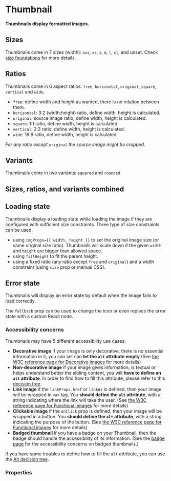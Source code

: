 # Thumbnail

**Thumbnails display formatted images.**

## Sizes

Thumbnails come in 7 sizes (width): `xxs`, `xs`, `s`, `m`, `l`, `xl`, and unset.
Check [size foundations](/product/foundations/size) for more details.

<DemoBlock orientation="horizontal" demo="sizes" />

## Ratios

Thumbnails come in 6 aspect ratios: `free`, `horizontal`, `original`, `square`, `vertical` and `wide`.

- `free`: define width and height as wanted, there is no relation between them.
- `horizontal`: 3:2 (width:height) ratio, define width, height is calculated.
- `original`: source image ratio, define width, height is calculated.
- `square`: 1:1 ratio, define width, height is calculated.
- `vertical`: 2:3 ratio, define width, height is calculated.
- `wide`: 16:9 ratio, define width, height is calculated.

*For any ratio except `original` the source image might be cropped.*

<DemoBlock orientation="horizontal" demo="ratios" />

## Variants

Thumbnails come in two variants: `squared` and `rounded`

<DemoBlock orientation="horizontal" demo="variants" />

## Sizes, ratios, and variants combined

<DemoBlock orientation="horizontal" demo="combined" />

## Loading state

<DemoBlock orientation="horizontal" demo="loading" withThemeSwitcher />

Thumbnails display a loading state while loading the image if they are configured with sufficient size constraints.
Three type of size constraints can be used:

- using `imgProps={{ width, height }}` to set the original image size (or same original size ratio).
  Thumbnails will scale down if the given `width` and `height` are bigger than allowed space.
- using `fillHeight` to fit the parent height.
- using a fixed ratio (any ratio except `free` and `original`) and a width constraint (using `size` prop or manual CSS).

## Error state

Thumbnails will display an error state by default when the image fails to load correctly.

<DemoBlock orientation="horizontal" demo="error" withThemeSwitcher />

The `fallback` prop can be used to change the icon or even replace the error state with a custom React node.

<DemoBlock orientation="horizontal" demo="error-fallback" withThemeSwitcher />

### Accessibility concerns

Thumbnails may have 5 different accessibility use cases:
- **Decorative image** if your image is only decorative, there is no essential information in it, you can set can **let the `alt` attribute empty**
(See [the W3C reference page for Decorative images](https://www.w3.org/WAI/tutorials/images/decorative/) for more details)
- **Non-decorative image** if your image gives information, is textual or helps understand better the sibling content, you will **have to
define an `alt` attribute**.
In order to find how to fill this attribute, please refer to this [decision tree](https://www.w3.org/WAI/tutorials/images/decision-tree/).
- **Link image** if the `linkProps.href` or `linkAs` is defined, then your image will be wrapped in `<a>` tag.
You **should define the `alt` attribute**, with a string indicating where the link will take the user.
(See [the W3C reference page for Functional images](https://www.w3.org/WAI/tutorials/images/functional/) for more details)
- **Clickable image** if the `onClick` prop is defined, then your image will be wrapped in a button.
You **should define the `alt` attribute**, with a string indicating the purpose of the button.
(See [the W3C reference page for Functional images](https://www.w3.org/WAI/tutorials/images/functional/) for more details)
- **Badged thumbnail** if you have a badge on your Thumbnail, then the badge should handle the accessibility of its information.
(See the [badge page](../badge#accessibility-concerns) for the accessibility concerns on badged thumbnails.)

If you have some troubles to define how to fill the `alt` attribute, you can use the [Alt decision tree](https://www.w3.org/WAI/tutorials/images/decision-tree/).

### Properties

<PropTable component="Thumbnail" />
